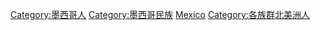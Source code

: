 [[Category:墨西哥人|Category:墨西哥人]]
[[Category:墨西哥民族|Category:墨西哥民族]]
[[Category:依族群劃分的各國人物|Mexico]]
[[Category:各族群北美洲人|Category:各族群北美洲人]]